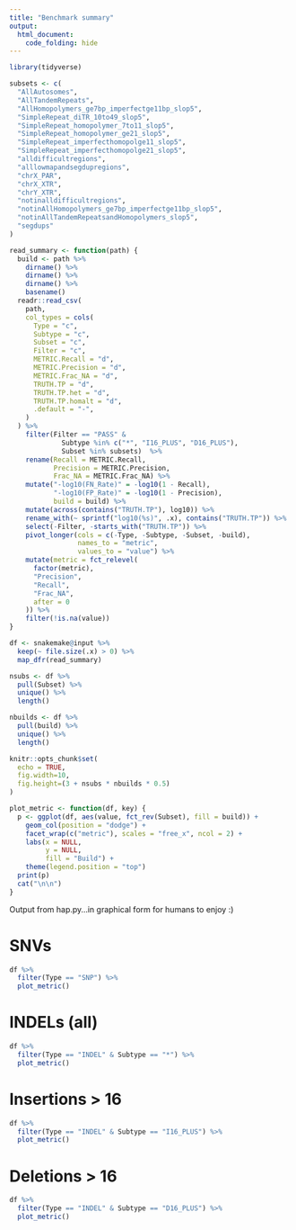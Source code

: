 ```yaml
---
title: "Benchmark summary"
output: 
  html_document:
    code_folding: hide
---
```


```r
library(tidyverse)

subsets <- c(
  "AllAutosomes",
  "AllTandemRepeats",
  "AllHomopolymers_ge7bp_imperfectge11bp_slop5",
  "SimpleRepeat_diTR_10to49_slop5",
  "SimpleRepeat_homopolymer_7to11_slop5",
  "SimpleRepeat_homopolymer_ge21_slop5",
  "SimpleRepeat_imperfecthomopolge11_slop5",
  "SimpleRepeat_imperfecthomopolge21_slop5",
  "alldifficultregions",
  "alllowmapandsegdupregions",
  "chrX_PAR",
  "chrX_XTR",
  "chrY_XTR",
  "notinalldifficultregions",
  "notinAllHomopolymers_ge7bp_imperfectge11bp_slop5",
  "notinAllTandemRepeatsandHomopolymers_slop5",
  "segdups"
)

read_summary <- function(path) {
  build <- path %>%
    dirname() %>%
    dirname() %>%
    dirname() %>%
    basename()
  readr::read_csv(
    path,
    col_types = cols(
      Type = "c",
      Subtype = "c",
      Subset = "c",
      Filter = "c",
      METRIC.Recall = "d",
      METRIC.Precision = "d",
      METRIC.Frac_NA = "d",
      TRUTH.TP = "d",
      TRUTH.TP.het = "d",
      TRUTH.TP.homalt = "d",
      .default = "-",
    )
  ) %>%
    filter(Filter == "PASS" &
             Subtype %in% c("*", "I16_PLUS", "D16_PLUS"),
             Subset %in% subsets)  %>%
    rename(Recall = METRIC.Recall,
           Precision = METRIC.Precision,
           Frac_NA = METRIC.Frac_NA) %>%
    mutate("-log10(FN_Rate)" = -log10(1 - Recall),
           "-log10(FP_Rate)" = -log10(1 - Precision),
           build = build) %>%
    mutate(across(contains("TRUTH.TP"), log10)) %>%
    rename_with(~ sprintf("log10(%s)", .x), contains("TRUTH.TP")) %>%
    select(-Filter, -starts_with("TRUTH.TP")) %>%
    pivot_longer(cols = c(-Type, -Subtype, -Subset, -build),
                 names_to = "metric",
                 values_to = "value") %>%
    mutate(metric = fct_relevel(
      factor(metric),
      "Precision",
      "Recall",
      "Frac_NA",
      after = 0
    )) %>%
    filter(!is.na(value))
}

df <- snakemake@input %>%
  keep(~ file.size(.x) > 0) %>%
  map_dfr(read_summary)

nsubs <- df %>%
  pull(Subset) %>%
  unique() %>%
  length()

nbuilds <- df %>%
  pull(build) %>%
  unique() %>%
  length()

knitr::opts_chunk$set(
  echo = TRUE,
  fig.width=10,
  fig.height=(3 + nsubs * nbuilds * 0.5)
)

plot_metric <- function(df, key) {
  p <- ggplot(df, aes(value, fct_rev(Subset), fill = build)) +
    geom_col(position = "dodge") +
    facet_wrap(c("metric"), scales = "free_x", ncol = 2) +
    labs(x = NULL,
         y = NULL,
         fill = "Build") +
    theme(legend.position = "top")
  print(p)
  cat("\n\n")
}

```

Output from hap.py...in graphical form for humans to enjoy :)

# SNVs

```r
df %>%
  filter(Type == "SNP") %>%
  plot_metric()
```

# INDELs (all)

```r
df %>%
  filter(Type == "INDEL" & Subtype == "*") %>%
  plot_metric()
```

# Insertions > 16

```r
df %>%
  filter(Type == "INDEL" & Subtype == "I16_PLUS") %>%
  plot_metric()
```

# Deletions > 16

```r
df %>%
  filter(Type == "INDEL" & Subtype == "D16_PLUS") %>%
  plot_metric()
```
